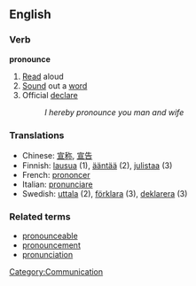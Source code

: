 ==English==
=== Verb ===
'''pronounce'''

# [[Read]] aloud
# [[Sound]] out a [[word]]
# Official [[declare]]
#:''I hereby pronounce you man and wife'' 

===Translations===
*Chinese: [[宣称]], [[宣告]]
*Finnish: [[lausua]] (1), [[ääntää]] (2), [[julistaa]] (3)
*French: [[prononcer]]
*Italian: [[pronunciare]]
*Swedish: [[uttala]] (2), [[förklara]] (3), [[deklarera]] (3)

=== Related terms ===
*[[pronounceable]]
*[[pronouncement]]
*[[pronunciation]]

[[Category:Communication]]